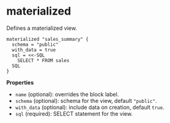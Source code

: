 # materialized

Defines a materialized view.

```hcl
materialized "sales_summary" {
  schema = "public"
  with_data = true
  sql = <<-SQL
    SELECT * FROM sales
  SQL
}
```

**Properties**

- `name` (optional): overrides the block label.
- `schema` (optional): schema for the view, default `"public"`.
- `with_data` (optional): include data on creation, default `true`.
- `sql` (required): SELECT statement for the view.

